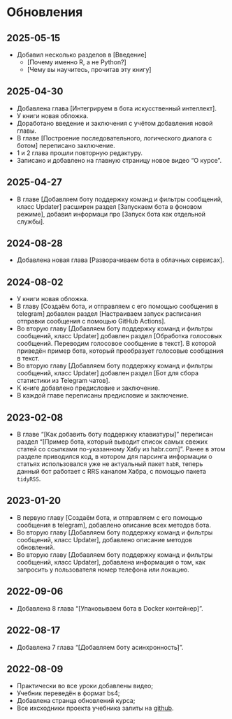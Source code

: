 # Обновления {-}

## 2025-05-15 {-}
* Добавил несколько разделов в [Введение]
  * [Почему именно R, а не Python?]
  * [Чему вы научитесь, прочитав эту книгу]

## 2025-04-30 {-}
* Добавлена глава [Интегрируем в бота искусственный интеллект].
* У книги новая обложка.
* Доработано введение и заключения с учётом добавления новой главы.
* В главе [Построение последовательного, логического диалога с ботом] переписано заключение.
* 1 и 2 глава прошли повторную редактуру.
* Записано и добавлено на главную страницу новое видео "О курсе".

## 2025-04-27 {-}
* В главе [Добавляем боту поддержку команд и фильтры сообщений, класс Updater] расширен раздел [Запускаем бота в фоновом режиме], добавил информаци про [Запуск бота как отдельной службы].

## 2024-08-28 {-}
* Добавлена новая глава [Разворачиваем бота в облачных сервисах].

## 2024-08-02 {-}
* У книги новая обложка.
* В главу [Создаём бота, и отправляем с его помощью сообщения в telegram] добавлен раздел [Настраиваем запуск расписания отправки сообщения с помощью GitHub Actions].
* Во вторую главу [Добавляем боту поддержку команд и фильтры сообщений, класс Updater] добавлен раздел [Обработка голосовых сообщений. Переводим голосовое сообщение в текст]. В которой приведён пример бота, который преобразует голосовые сообщения в текст.
* Во вторую главу [Добавляем боту поддержку команд и фильтры сообщений, класс Updater] добавлен раздел [Бот для сбора статистики из Telegram чатов].
* К книге добавлено предисловие и заключение.
* В каждой главе переписаны предисловие и заключение.

## 2023-02-08 {-}
* В главе "[Как добавить боту поддержку клавиатуры]" переписан раздел "[Пример бота, который выводит список самых свежих статей со ссылками по-указанному Хабу из habr.com]". Ранее в этом разделе приводился код, в котором для парсинга информации о статьях использовался уже не актуальный пакет `habR`, теперь данный бот работает с RRS каналом Хабра, с помощью пакета `tidyRSS`.

## 2023-01-20 {-}
* В первую главу [Создаём бота, и отправляем с его помощью сообщения в telegram], добавлено описание всех методов бота.
* Во вторую главу [Добавляем боту поддержку команд и фильтры сообщений, класс Updater], добавлено описание методов обновлений.
* Во вторую главу [Добавляем боту поддержку команд и фильтры сообщений, класс Updater], добавлена информация о том, как запросить у пользователя номер телефона или локацию.

## 2022-09-06 {-}
* Добавлена 8 глава "[Упаковываем бота в Docker контейнер]".

## 2022-08-17 {-}
* Добавлена 7 глава "[Добавляем боту асинхронность]".

## 2022-08-09 {-}
* Практически во все уроки добавлены видео;
* Учебник переведён в формат bs4;
* Добавлена странца обновлений курса;
* Все ихсходники проекта учебника залиты на [github](https://github.com/selesnow/build_telegram_bot_using_r).
